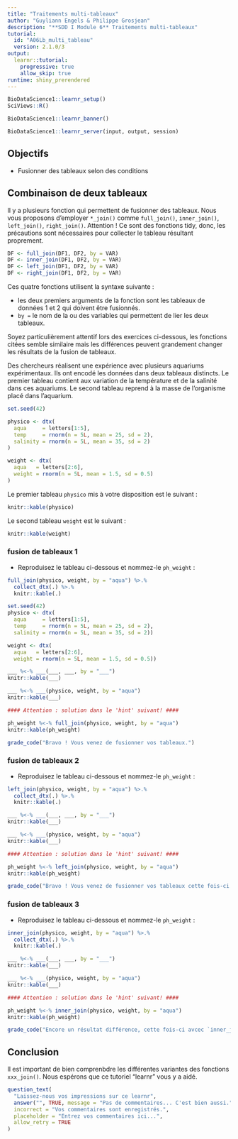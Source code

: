 ```yaml
---
title: "Traitements multi-tableaux"
author: "Guyliann Engels & Philippe Grosjean"
description: "**SDD I Module 6** Traitements multi-tableaux"
tutorial:
  id: "A06Lb_multi_tableau"
  version: 2.1.0/3
output:
  learnr::tutorial:
    progressive: true
    allow_skip: true
runtime: shiny_prerendered
---
```


```r
BioDataScience1::learnr_setup()
SciViews::R()
```

```r
BioDataScience1::learnr_banner()
```

```r
BioDataScience1::learnr_server(input, output, session)
```

## Objectifs

-   Fusionner des tableaux selon des conditions

## Combinaison de deux tableaux

Il y a plusieurs fonction qui permettent de fusionner des tableaux. Nous vous proposons d'employer `*_join()` comme `full_join()`, `inner_join()`, `left_join()`, `right_join()`. Attention ! Ce sont des fonctions tidy, donc, les précautions sont nécessaires pour collecter le tableau résultant proprement.

```r
DF <- full_join(DF1, DF2, by = VAR)
DF <- inner_join(DF1, DF2, by = VAR)
DF <- left_join(DF1, DF2, by = VAR)
DF <- right_join(DF1, DF2, by = VAR)
```

Ces quatre fonctions utilisent la syntaxe suivante :

-   les deux premiers arguments de la fonction sont les tableaux de données 1 et 2 qui doivent être fusionnés.
-   `by =` le nom de la ou des variables qui permettent de lier les deux tableaux.

Soyez particulièrement attentif lors des exercices ci-dessous, les fonctions citées semble similaire mais les différences peuvent grandement changer les résultats de la fusion de tableaux.

Des chercheurs réalisent une expérience avec plusieurs aquariums expérimentaux. Ils ont encodé les données dans deux tableaux distincts. Le premier tableau contient aux variation de la température et de la salinité dans ces aquariums. Le second tableau reprend à la masse de l'organisme placé dans l'aquarium.

```r
set.seed(42)

physico <- dtx(
  aqua     = letters[1:5],
  temp     = rnorm(n = 5L, mean = 25, sd = 2),
  salinity = rnorm(n = 5L, mean = 35, sd = 2)
)

weight <- dtx(
  aqua   = letters[2:6],
  weight = rnorm(n = 5L, mean = 1.5, sd = 0.5)
)
```

Le premier tableau `physico` mis à votre disposition est le suivant :

```r
knitr::kable(physico)
```

Le second tableau `weight` est le suivant :

```r
knitr::kable(weight)
```

### fusion de tableaux 1

-   Reproduisez le tableau ci-dessous et nommez-le `ph_weight` :

```r
full_join(physico, weight, by = "aqua") %>.%
  collect_dtx(.) %>.%
  knitr::kable(.)
```

```r
set.seed(42)
physico <- dtx(
  aqua     = letters[1:5],
  temp     = rnorm(n = 5L, mean = 25, sd = 2),
  salinity = rnorm(n = 5L, mean = 35, sd = 2))

weight <- dtx(
  aqua   = letters[2:6],
  weight = rnorm(n = 5L, mean = 1.5, sd = 0.5))
```

```r
___ %<-% ___(___, ___, by = "___")
knitr::kable(___)
```

```r
___ %<-% ___(physico, weight, by = "aqua")
knitr::kable(___)

#### Attention : solution dans le 'hint' suivant! ####
```

```r
ph_weight %<-% full_join(physico, weight, by = "aqua")
knitr::kable(ph_weight)
```

```r
grade_code("Bravo ! Vous venez de fusionner vos tableaux.")
```

### fusion de tableaux 2

-   Reproduisez le tableau ci-dessous et nommez-le `ph_weight` :

```r
left_join(physico, weight, by = "aqua") %>.%
  collect_dtx(.) %>.%
  knitr::kable(.)
```

```r
___ %<-% ___(___, ___, by = "___")
knitr::kable(___)
```

```r
___ %<-% ___(physico, weight, by = "aqua")
knitr::kable(___)

#### Attention : solution dans le 'hint' suivant! ####
```

```r
ph_weight %<-% left_join(physico, weight, by = "aqua")
knitr::kable(ph_weight)
```

```r
grade_code("Bravo ! Vous venez de fusionner vos tableaux cette fois-ci avec `left_join()`. Remarquez que le résultat diffère de `full_join()`")
```

### fusion de tableaux 3

-   Reproduisez le tableau ci-dessous et nommez-le `ph_weight` :

```r
inner_join(physico, weight, by = "aqua") %>.%
  collect_dtx(.) %>.%
  knitr::kable(.)
```

```r
___ %<-% ___(___, ___, by = "___")
knitr::kable(___)
```

```r
___ %<-% ___(physico, weight, by = "aqua")
knitr::kable(___)

#### Attention : solution dans le 'hint' suivant! ####
```

```r
ph_weight %<-% inner_join(physico, weight, by = "aqua")
knitr::kable(ph_weight)
```

```r
grade_code("Encore un résultat différence, cette fois-ci avcec `inner_join()`.")
```

## Conclusion

Il est important de bien comprenbdre les différentes variantes des fonctions `xxx_join()`. Nous espérons que ce tutoriel "learnr" vous y a aidé.

```r
question_text(
  "Laissez-nous vos impressions sur ce learnr",
  answer("", TRUE, message = "Pas de commentaires... C'est bien aussi."),
  incorrect = "Vos commentaires sont enregistrés.",
  placeholder = "Entrez vos commentaires ici...",
  allow_retry = TRUE
)
```
